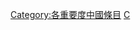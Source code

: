 {{Catnav|維基專題|歷史、地理與傳記專題|中國專題|各重要度中國條目}}
{{Catnav|維基百科協作|維基百科評級|各重要度條目|無重要度條目}}
{{Empty category}}
{{Articles by Importance|topic=中國|project=中國}}
{{CategoryTOC}}
[[Category:各重要度中國條目|Category:各重要度中國條目]]
[[Category:無重要度條目|C]]